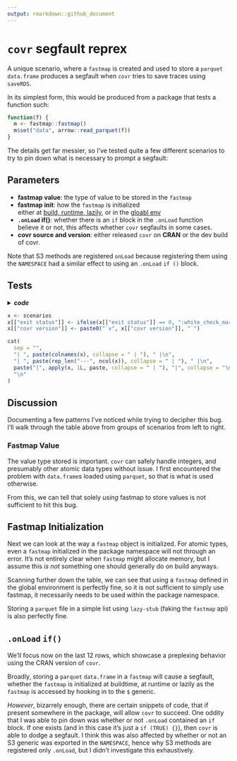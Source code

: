 ```yaml
---
output: rmarkdown::github_document
---
```


# `covr` segfault reprex

A unique scenario, where a `fastmap` is created and used to store a `parquet`
`data.frame` produces a segfault when `covr` tries to save traces using
`saveRDS`.

In its simplest form, this would be produced from a package that tests a
function such:

```r
function(f) {
  m <- fastmap::fastmap()  
  m$set("data", arrow::read_parquet(f))
}
```

The details get far messier, so I've tested quite a few different scenarios
to try to pin down what is necessary to prompt a segfault:

## Parameters

* **fastmap value**: the type of value to be stored in the `fastmap`
* **fastmap init**: how the `fastmap` is initialized  
  either at
  [build, runtime, lazily](https://github.com/dgkf/reprex-covr-segfault/blob/02913e0e5d397a33574b056bc78cb168933aae69/R/parquet-fastmap.R#L1-L3),
  or in the [gloabl env](https://github.com/dgkf/reprex-covr-segfault/blob/02913e0e5d397a33574b056bc78cb168933aae69/R/onload.R#L5-L6)
* **`.onLoad` if()**: whether there is an `if` block in the `.onLoad` function  
  believe it or not, this affects whether `covr` segfaults in some cases.
* **covr source and version**: either released `covr` on **CRAN** or the dev
  build of covr.

Note that S3 methods are registered `onLoad` because registering them
using the `NAMESPACE` had a similar effect to using an `.onLoad` `if ()` block.

## Tests

<details>
<summary>
<strong><i>code</i></strong>
</summary>

```r
# if a dev version of covr is installed in library, will need to be uninstalled

dir.create(lib_covr_cran <- file.path(tempdir(), "lib_covr_cran"))
install.packages("covr", lib = lib_covr_cran)

dir.create(lib_covr_dev <- file.path(tempdir(), "lib_covr_dev"))
remotes::install_github("r-lib/covr", lib = lib_covr_dev, force = TRUE, quiet = TRUE)
# pak::pkg_install("r-lib/covr", lib = lib_covr_dev)

scenarios <- expand.grid(
  "onLoad if()" = c(TRUE, FALSE),
  "covr remote" = c("covr", "r-lib/covr"),
  "covr version" = "",
  "fastmap init" = c("global", "lazy-stub", "lazy-fastmap", "runtime", "buildtime"),
  "fastmap value" = c("integer", "parquet"),
  "exit status" = 0,
  stringsAsFactors = FALSE
)

cols <- c("fastmap value", "fastmap init", "onLoad if()", "covr remote", "covr version", "exit status")
scenarios <- scenarios[, cols]

for (i in seq_len(nrow(scenarios))) {
  cat("running scenario", i, "... \n")
  scenario <- as.list(scenarios[i, ])

  onload <- readLines("R/onload.R")
  onload[[3]] <- if (scenario[["onLoad if()"]]) "  if (TRUE) {}" else ""
  writeLines(onload, "R/onload.R")

  envvars <- c(
    "REPREX_FASTMAP_INIT_STYLE" = scenario[["fastmap init"]],
    "REPREX_FASTMAP_VALUE_TYPE" = scenario[["fastmap value"]]
  )

  libs <- c(
    switch(scenario[["covr remote"]],
      "covr" = lib_covr_cran,
      "r-lib/covr" = lib_covr_dev
    ),
    .libPaths()
  )

  scenarios[[i, "covr version"]] <-
    as.character(packageVersion("covr", lib.loc = libs))

  x <- processx::process$new(
    command = file.path(R.home(), "bin", "R"),
    args = c(
      "--quiet",
      "--vanilla",
      "-e", paste0(collapse = " ", deparse(bquote(.libPaths(.(libs))))),
      "-e", "print(Sys.getenv()[which(startsWith(names(Sys.getenv()), 'REPREX'))])",
      "-e", "covr::package_coverage()"
    ),
    env = envvars,
    stdout = "|",
    stderr = "2>&1"
  )

  x$wait()
  scenarios[[i, "exit status"]] <- x$get_exit_status()
  cat(paste0("## ", x$read_all_output_lines(), collapse = "\n"), "\n\n")
}

scenarios
```

</details>

```r
x <- scenarios
x[["exit status"]] <- ifelse(x[["exit status"]] == 0, ":white_check_mark:", ":x:")
x[["covr version"]] <- paste0("`v", x[["covr version"]], "`")

cat(
  sep = "",
  "| ", paste(colnames(x), collapse = " | "), " |\n",
  "| ", paste(rep_len("---", ncol(x)), collapse = " | "), " |\n",
  paste("|", apply(x, 1L, paste, collapse = " | "), "|", collapse = "\n"),
  "\n"
)
```

## Discussion

Documenting a few patterns I've noticed while trying to decipher this bug.
I'll walk through the table above from groups of scenarios from left to right.

### Fastmap Value

The value type stored is important. `covr` can safely handle integers, and
presumably other atomic data types without issue. I first encountered the
problem with `data.frame`s loaded using `parquet`, so that is what is used
otherwise.

From this, we can tell that solely _using_ fastmap to store values is not
sufficient to hit this bug.

## Fastmap Initialization

Next we can look at the way a `fastmap` object is initialized. For atomic
types, even a `fastmap` initialized in the package namespace will not through
an error. It's not entirely clear when `fastmap` might allocate memory, but I
assume this _is not_ something one should generally do on build anyways.

Scanning further down the table, we can see that using a `fastmap` defined in
the global environment is perfectly fine, so it is not sufficient to simply
use fastmap, it necessarily needs to be used within the package namespace.

Storing a `parquet` file in a simple list using `lazy-stub` (faking the
`fastmap` api) is also perfectly fine.

## `.onLoad` `if()`

We'll focus now on the last 12 rows, which showcase a preplexing behavior using
the CRAN version of `covr`.

Broadly, storing a `parquet` `data.frame` in a `fastmap` will cause a segfault,
whether the `fastmap` is initialized at buildtime, at runtime or lazily as the
`fastmap` is accessed by hooking in to the `$` generic.

_However_, bizarrely enough, there are certain snippets of code, that if
present somewhere in the package, will allow `covr` to succeed. One oddity that
I was able to pin down was whether or not `.onLoad` contained an `if` block. If
one exists (and in this case it's just a `if (TRUE) {}`), then `covr` is able
to dodge a segfault. I think this was also affected by whether or not an S3
generic was exported in the `NAMESPACE`, hence why S3 methods are registered
only `.onLoad`, but I didn't investigate this exhaustively.
